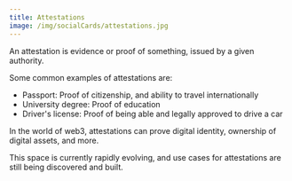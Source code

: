 ```yaml
---
title: Attestations
image: /img/socialCards/attestations.jpg
---
```


An attestation is evidence or proof of something, issued by a given authority.

Some common examples of attestations are:

- Passport: Proof of citizenship, and ability to travel internationally
- University degree: Proof of education
- Driver's license: Proof of being able and legally approved to drive a car

In the world of web3, attestations can prove digital identity, ownership of digital assets, and more.

This space is currently rapidly evolving, and use cases for attestations are still being discovered and built.


<DocCardList />
